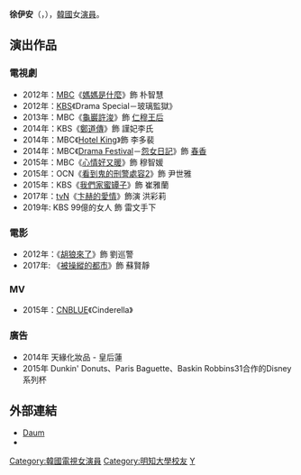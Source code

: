 {{藝人
|姓名 = 徐伊安
|類型 = 女演員
|圖片 =
|圖片尺寸 =
|圖片簡介 = 
|本名 = 서이안
|羅馬拼音 = Seo Yi Ahn
|英文名 = Seo Yi Ahn
|暱稱 =
|其他藝名 = 
|國籍 = {{KOR}}
|出生日期 = {{birth_date_and_age|1991|1|12}}
|出生地點 = {{KOR}}
|宗教信仰 = 
|語言 = [[韓語、中文、英語|韓語、中文、英語]]
|職業 = [[演員|演員]]
|教育程度 = [[明知大學|明知大學]]
|出道作品 = 《[[媽媽是什麼|媽媽是什麼]]》
|出道日期 = 2012年
|代表作品 = 
|活躍年代 =2014至今
|唱片公司 = 
|經紀公司 = Great Company
|相關團體 = 
|網站 = 
}}

'''徐伊安'''（{{lang-ko|'''서이안'''}}，{{bd|1991年|1月12日}}），[[韓國|韓國]]女[[演員|演員]]。

== 演出作品 ==
=== 電視劇 ===
* 2012年：[[文化廣播_(韓國)|MBC]]《[[媽媽是什麼|媽媽是什麼]]》飾 朴智慧
* 2012年：[[韓國放送公社|KBS]]《Drama Special－玻璃監獄》
* 2013年：MBC《[[龜巖許浚|龜巖許浚]]》飾 [[仁穆王后|仁穆王后]]
* 2014年：KBS《[[鄭道傳_(電視劇)|鄭道傳]]》飾 謹妃李氏
* 2014年：MBC《[[Hotel_King|Hotel King]]》飾 李多裴
* 2014年：MBC《[[Drama_Festival|Drama Festival]]－[[Drama_Festival#第二季|怨女日記]]》飾 [[春香傳|春香]]
* 2015年：MBC《[[心情好又暖|心情好又暖]]》飾 穆智媛
* 2015年：OCN《[[看到鬼的刑警處容2|看到鬼的刑警處容2]]》飾 尹世雅
* 2015年：KBS《[[我們家蜜罈子|我們家蜜罈子]]》飾 崔雅蘭
* 2017年：[[tvN|tvN]]《[[卞赫的愛情|卞赫的愛情]]》飾演 洪彩莉
* 2019年: KBS 99億的女人 飾 雷文手下

=== 電影 ===
* 2012年：《[[胡狼來了|胡狼來了]]》飾 劉巡警
* 2017年: 《[[被操縱的都市|被操縱的都市]]》飾 蘇賢靜

=== MV ===
* 2015年：[[CNBLUE|CNBLUE]]《Cinderella》

=== 廣告 ===
* 2014年 天緣化妝品 - 皇后蓮
* 2015年 Dunkin' Donuts、Paris Baguette、Baskin Robbins31合作的Disney系列杯

== 外部連結 ==
* [http://movie.daum.net/movieperson/Summary.do?personId=323843 Daum] {{Wayback|url=http://movie.daum.net/movieperson/Summary.do?personId=323843 |date=20160305203114 }}{{ko}}
* {{instagram|seoeian_}}

{{Great Company}}

{{DEFAULTSORT: Seo Yi Ahn}}
[[Category:韓國電視女演員|Category:韓國電視女演員]]
[[Category:明知大學校友|Category:明知大學校友]]
[[Category:徐姓|Y]]
